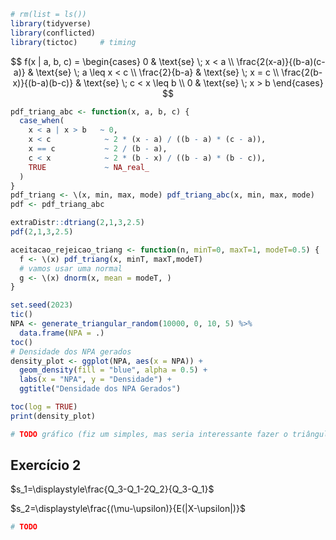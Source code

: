 ```r
# rm(list = ls())
library(tidyverse)
library(conflicted)
library(tictoc)     # timing
```

$$
f(x | a, b, c) = 
\begin{cases}
  0                         & \text{se} \; x < a \\
  \frac{2(x-a)}{(b-a)(c-a)} & \text{se} \; a \leq x < c \\
  \frac{2}{b-a}             & \text{se} \; x = c \\
  \frac{2(b-x)}{(b-a)(b-c)} & \text{se} \; c < x \leq b \\
  0                         & \text{se} \; x > b
\end{cases}
$$

```r
pdf_triang_abc <- function(x, a, b, c) {
  case_when(
    x < a | x > b   ~ 0,
    x < c            ~ 2 * (x - a) / ((b - a) * (c - a)),
    x == c           ~ 2 / (b - a),
    c < x            ~ 2 * (b - x) / ((b - a) * (b - c)),
    TRUE             ~ NA_real_
  )
}
pdf_triang <- \(x, min, max, mode) pdf_triang_abc(x, min, max, mode)
pdf <- pdf_triang_abc

extraDistr::dtriang(2,1,3,2.5)
pdf(2,1,3,2.5)
```


```r
aceitacao_rejeicao_triang <- function(n, minT=0, maxT=1, modeT=0.5) {
  f <- \(x) pdf_triang(x, minT, maxT,modeT)
  # vamos usar uma normal
  g <- \(x) dnorm(x, mean = modeT, )
}
```

```r
set.seed(2023)
tic()
NPA <- generate_triangular_random(10000, 0, 10, 5) %>%
  data.frame(NPA = .)
toc()
# Densidade dos NPA gerados
density_plot <- ggplot(NPA, aes(x = NPA)) +
  geom_density(fill = "blue", alpha = 0.5) +
  labs(x = "NPA", y = "Densidade") +
  ggtitle("Densidade dos NPA Gerados")

toc(log = TRUE)
print(density_plot)

# TODO gráfico (fiz um simples, mas seria interessante fazer o triângulo da distrib.)
```


## Exercício 2

$s_1=\displaystyle\frac{Q_3-Q_1-2Q_2}{Q_3-Q_1}$

$s_2=\displaystyle\frac{(\mu-\upsilon)}{E(|X-\upsilon|)}$


```r
# TODO
```





